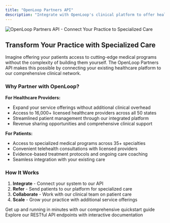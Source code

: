 ```yaml
---
title: "OpenLoop Partners API"
description: "Integrate with OpenLoop's clinical platform to offer healthcare programs to your patients. Built for healthcare partners who want to expand their services."
---
```


<img
  src="/images/hero-openloop.png"
  alt="OpenLoop Partners API - Connect Your Practice to Specialized Care"
  title={true}
/>

## Transform Your Practice with Specialized Care

Imagine offering your patients access to cutting-edge medical programs without the complexity of building them yourself. The OpenLoop Partners API makes this possible by connecting your existing healthcare platform to our comprehensive clinical network.

### Why Partner with OpenLoop?

**For Healthcare Providers:**
- Expand your service offerings without additional clinical overhead
- Access to 16,000+ licensed healthcare providers across all 50 states
- Streamlined patient management through our integrated platform
- Revenue sharing opportunities and comprehensive clinical support

**For Patients:**
- Access to specialized medical programs across 35+ specialties
- Convenient telehealth consultations with licensed providers
- Evidence-based treatment protocols and ongoing care coaching
- Seamless integration with your existing care

### How It Works

1. **Integrate** - Connect your system to our API
2. **Refer** - Send patients to our platform for specialized care
3. **Collaborate** - Work with our clinical team on patient care
4. **Scale** - Grow your practice with additional service offerings

<CardGroup cols={2}>
  <Card title="Quick Start" icon="rocket">
    Get up and running in minutes with our comprehensive quickstart guide
  </Card>
  <Card title="API Reference" icon="code">
    Explore our RESTful API endpoints with interactive documentation
  </Card>
</CardGroup>